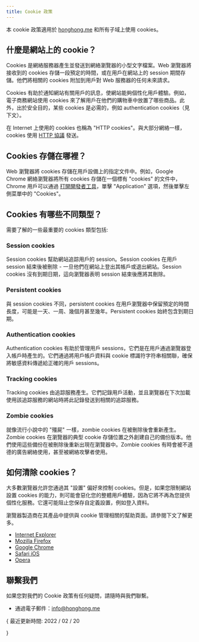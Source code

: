 ```yaml
---
title: Cookie 政策
---
```


本 cookie 政策適用於 [honghong.me](https://honghong.me) 和所有子域上使用 cookies。

## 什麼是網站上的 cookie？

Cookies 是網絡服務器產生並發送到網絡瀏覽器的小型文字檔案。Web 瀏覽器將接收到的 cookies 存儲一段預定的時間，或在用戶在網站上的 session 期間存儲。他們將相關的 cookies 附加到用戶對 Web 服務器的任何未來請求。

Cookies 有助於通知網站有關用戶的訊息，使網站能夠個性化用戶體驗。例如，電子商務網站使用 cookies 來了解用戶在他們的購物車中放置了哪些商品。此外，出於安全目的，某些 cookies 是必需的，例如 authentication cookies（見下文）。

在 Internet 上使用的 cookies 也稱為 "HTTP cookies"。與大部分網絡一樣，cookies 使用 [HTTP 協議](https://en.wikipedia.org/wiki/Hypertext_Transfer_Protocol) 發送。

## Cookies 存儲在哪裡？

Web 瀏覽器將 cookies 存儲在用戶設備上的指定文件中。例如，Google Chrome 網絡瀏覽器將所有 cookies 存儲在一個標有 "cookies" 的文件中，Chrome 用戶可以通過 [打開開發者工具](https://developers.google.com/web/tools/chrome-devtools/open)，單擊 "Application" 選項，然後單擊左側菜單中的 "Cookies"。

## Cookies 有哪些不同類型？

需要了解的一些最重要的 cookies 類型包括:

### Session cookies

Session cookies 幫助網站追踪用戶的 session。Session cookies 在用戶 session 結束後被刪除 - 一旦他們在網站上登出其帳戶或退出網站。Session cookies 沒有到期日期，這向瀏覽器表明 session 結束後應將其刪除。

### Persistent cookies

與 session cookies 不同，persistent cookies 在用戶瀏覽器中保留預定的時間長度，可能是一天、一周、幾個月甚至幾年。Persistent cookies 始終包含到期日期。

### Authentication cookies

Authentication cookies 有助於管理用戶 sessions，它們是在用戶通過瀏覽器登入帳戶時產生的。它們通過將用戶帳戶資料與 cookie 標識符字符串相關聯，確保將敏感資料傳遞給正確的用戶 sessions。

### Tracking cookies

Tracking cookies 由追踪服務產生。它們記錄用戶活動，並且瀏覽器在下次加載使用該追踪服務的網站時將此記錄發送到相關的追踪服務。

### Zombie cookies

就像流行小說中的 "殭屍" 一樣，zombie cookies 在被刪除後會重新產生。Zombie cookies 在瀏覽器的典型 cookie 存儲位置之外創建自己的備份版本。他們使用這些備份在被刪除後重新出現在瀏覽器中。Zombie cookies 有時會被不道德的廣告網絡使用，甚至被網絡攻擊者使用。

## 如何清除 cookies？

大多數瀏覽器允許您通過其 "設置" 偏好來控制 cookies。但是，如果您限制網站設置 cookies 的能力，則可能會惡化您的整體用戶體驗，因為它將不再為您提供個性化服務。它還可能阻止您保存自定義設置，例如登入資料。

瀏覽器製造商在其產品中提供與 cookie 管理相關的幫助頁面。請參閱下文了解更多。

- [Internet Explorer](https://support.microsoft.com/en-us/windows/delete-and-manage-cookies-168dab11-0753-043d-7c16-ede5947fc64d#ie=ie-11)
- [Mozilla Firefox](https://support.mozilla.org/en-US/kb/delete-cookies-remove-info-websites-stored?esab=a&s=cookies&r=3&as=s)
- [Google Chrome](https://support.google.com/chrome/answer/2392709?hl=en)
- [Safari iOS](https://support.apple.com/en-us/HT201265)
- [Opera](https://help.opera.com/en/latest/web-preferences/#cookies)

## 聯繫我們

如果您對我們的 Cookie 政策有任何疑問，請隨時與我們聯繫。

- 通過電子郵件：[info@honghong.me](mailto:info@honghong.me)

{<span className="mx-2 rounded-xl bg-red-500 p-2 text-center text-white dark:text-white block my-4">
最近更新時間: 2022 / 02 / 20

</span>}
